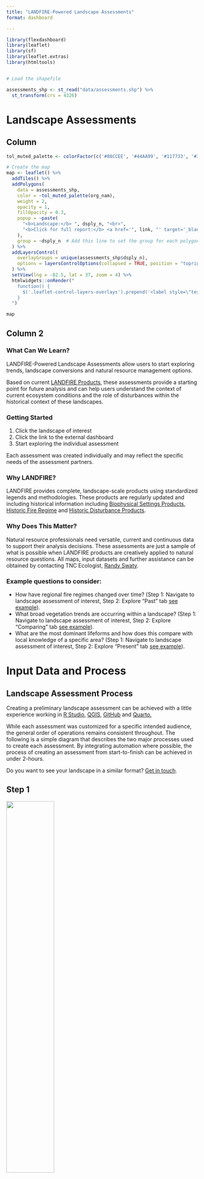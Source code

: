 ```yaml
---
title: "LANDFIRE-Powered Landscape Assessments"
format: dashboard

---
```



```r
library(flexdashboard)
library(leaflet)
library(sf)
library(leaflet.extras)
library(htmltools)


# Load the shapefile

assessments_shp <- st_read("data/assessments.shp") %>%
  st_transform(crs = 4326)


```


# Landscape Assessments {orientation="columns" scrolling="false"}

## Column {width=60%}


```r

tol_muted_palette <- colorFactor(c('#88CCEE', '#44AA99', '#117733', '#332288', '#DDCC77', '#999933','#CC6677', '#882255', '#AA4499', '#52504a'), assessments_shp$org_nam)

# Create the map
map <- leaflet() %>%
  addTiles() %>%
  addPolygons(
    data = assessments_shp, 
    color = ~tol_muted_palette(org_nam), 
    weight = 2, 
    opacity = 1, 
    fillOpacity = 0.3,
    popup = ~paste(
      "<b>Landscape:</b> ", dsply_n, "<br>",
      "<b>Click for full report:</b> <a href='", link, "' target='_blank'>", link, "</a>"
    ),
    group = ~dsply_n  # Add this line to set the group for each polygon
  ) %>%
  addLayersControl(
    overlayGroups = unique(assessments_shp$dsply_n),
    options = layersControlOptions(collapsed = TRUE, position = "topright")
  ) %>%
  setView(lng = -82.5, lat = 37, zoom = 4) %>%
  htmlwidgets::onRender("
    function() {
      $('.leaflet-control-layers-overlays').prepend('<label style=\"text-align:center\">Completed Assessments</label>');
    }
  ")

map


```

## Column 2 {width=40%}

<h3>What Can We Learn?</h3>

LANDFIRE-Powered Landscape Assessments allow users to start exploring trends, landscape conversions and natural resource management options. 

Based on current [LANDFIRE Products,](https://landfire.gov/) these assessments provide a starting point for future analysis and can help users understand the context of current ecosystem conditions and the role of disturbances within the historical context of these landscapes.

<h3>Getting Started</h3>

1. Click the landscape of interest
2. Click the link to the external dashboard
3. Start exploring the individual assessment

Each assessment was created individually and may reflect the specific needs of the assessment partners.

<h3>Why LANDFIRE?</h3>

LANDFIRE provides complete, landscape-scale products using standardized legends and methodologies. These products are regularly updated and including historical information including [Biophysical Settings Products](https://landfire.gov/vegetation/bps), [Historic Fire Regime](https://landfire.gov/fire-regime) and [Historic Disturbance Products](https://landfire.gov/disturbance/hdist). 

<h3>Why Does This Matter?</h3>

Natural resource professionals need versatile, current and continuous data to support their analysis decisions. These assessments are just a sample of what is possible when LANDFIRE products are creatively applied to natural resource questions. All maps, input datasets and further assistance can be obtained by contacting TNC Ecologist, [Randy Swaty](mailto:rswaty@tnc.org).

<h3>Example questions to consider:</h3>

* How have regional fire regimes changed over time? (Step 1: Navigate to landscape assessment of interest, Step 2: Explore "Past" tab [see example](https://thenatureconservancy.github.io/wyba/past.html)). 
* What broad vegetation trends are occurring within a landscape? (Step 1: Navigate to landscape assessment of interest, Step 2: Explore "Comparing" tab [see example](https://thenatureconservancy.github.io/wyba/comparing.html)).
* What are the most dominant lifeforms and how does this compare with local knowledge of a specific area? (Step 1: Navigate to landscape assessment of interest, Step 2: Explore "Present" tab [see example](https://thenatureconservancy.github.io/wyba/present.html)).



# Input Data and Process  {orientation="columns" scrolling="false"}

<h2>Landscape Assessment Process</h2>

Creating a preliminary landscape assessment can be achieved with a little experience working in [R Studio,](https://posit.co/products/open-source/rstudio/) [QGIS,](https://qgis.org/) [GitHub](https://github.com/) and [Quarto.](https://quarto.org/)

While each assessment was customized for a specific intended audience, the general order of operations remains consistent throughout. The following is a simple diagram that describes the two major processes used to create each assessment. By integrating automation where possible, the process of creating an assessment from start-to-finish can be achieved in under 2-hours. 

Do you want to see your landscape in a similar format? [Get in touch](https://landfire-tnc.github.io/Assessments/#about).


<h2>Step 1</h2>

![](images/2.png){width=50%}
<br>

<h2>Step 2</h2>
<br>


![](images/1.png){width=50%}

<h2>LANDFIRE Products Used</h2>

* [Biophysical Settings Spatial Data](https://landfire.gov/vegetation/bps) and [Reference Conditions Table](https://landfire.gov/vegetation/bps-models)
* [Existing Vegetation Cover (EVC)](https://landfire.gov/vegetation/evc)
* [Existing Vegetation Height (EVH)](https://landfire.gov/vegetation/evh)
* [Existing Vegetation Type](https://landfire.gov/vegetation/evt)
* [Succession Classes](https://landfire.gov/vegetation/sclass)




# About  {orientation="columns" scrolling="false"}
<h2>LANDFIRE</h2>

[LANDFIRE](https://landfire.gov/) (Landscape Fire and Resource Management Planning Tools) is a shared program between the U.S. Department of Agriculture Forest Service Fire and Aviation branch and the U.S. Department of the Interior. LANDFIRE provides 25+ national landscape-scale geo-spatial products, 950 vegetation models, and a suite of tools that support all-lands planning, management, and operations. Included in the product suite are current and historic conditions including ecosystem dynamics models that can be used for conservation, fire planning, and landscape management decisions.

<h2>The Nature Conservancy</h2>

The Nature Conservancy (TNC) is a Major Partner in the [LANDFIRE Program](https://landfire.gov/) supported by a cooperative agreement through USDA Forest Service. TNC’s LANDFIRE Team works closely with the LANDFIRE Business Leads, program staff, and other partners to provide support to LANDFIRE and the user community by:

* Helping users understand the strengths, weaknesses, and appropriate uses of LANDFIRE products.

* Locating, obtaining, and using geospatial data, tools, and models for fire and natural resource management, planning, and implementation.

* Identifying and comparing management priorities, evaluating threats to ecosystems, and exploring outcomes under alternative management scenarios.

<br>

<h2>Questions? LANDFIRE is here to help</h2>

* Get in touch with [TNC Ecologist, Randy Swaty,](mailto:rswaty@tnc.org) (Landscape assessment creator and TNC Ecologist)

* Ask the [LANDFIRE Helpdesk](mailto:helpdesk@landfire.gov)

* Search the [LANDFIRE Helpdesk Dashboard](https://landfire.gov/helpdesk) (see what others are asking and find solutions to common problems)

* Search (& subscribe to) the [LANDFIRE YouTube Channel](https://www.youtube.com/@LANDFIREvideo) (see tutorials, Office Hours, quick demonstrations)

* See how others are [putting LANDFIRE products to work](https://arcg.is/1jmKm90)

* [Join the LANDFIRE Newsletter 2-min read](http://eepurl.com/cajG91)



<div style="display: flex; justify-content: space-between;">
  <img src="images/R.png" alt="Image 1" style="width: 38%;">
  <img src="images/tnc.png" alt="Image 2" style="width: 38%;">
</div>